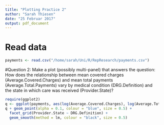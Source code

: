 ```yaml
---
title: "Plotting Practice 2"
author: "Sarah Thiesen"
date: "25 Februar 2017"
output: pdf_document
---
```


# Read data
```r
payments <- read.csv("/home/sarah/Uni/R/RepResearch/payments.csv")
```

#Question 2:
Make a plot (possibly multi-panel) that answers the question: How does the relationship between mean covered charges (Average.Covered.Charges) and mean total payments (Average.Total.Payments) vary by medical condition (DRG.Definition) and the state in which care was received (Provider.State)?

```r
require(ggplot2)
q <- ggplot(payments, aes(log(Average.Covered.Charges), log(Average.Total.Payments)))
q + geom_point(alpha = 0.1, colour = "blue", size = 0.5) + 
  facet_grid(Provider.State ~ DRG.Definition) +
  geom_smooth(method = lm, colour = "black", size = 0.5)
```